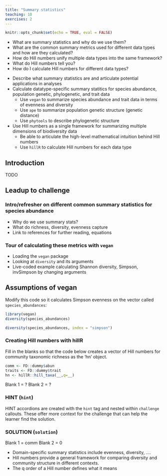 ```yaml
---
title: "Summary statistics"
teaching: 10
exercises: 2
---
```


```r
knitr::opts_chunk$set(echo = TRUE, eval = FALSE)


```

:::::::::::::::::::::::::::::::::::::: questions 

- What are summary statistics and why do we use them?
- What are the common summary metrics used for different data types and how are they calculated?
- How do Hill numbers unify multiple data types into the same framework?
- What do Hill numbers tell you? 
- How do I calculate Hill numbers for different data types?

::::::::::::::::::::::::::::::::::::::::::::::::

::::::::::::::::::::::::::::::::::::: objectives

- Describe what summary statistics are and articulate potential applications in analyses
- Calculate datatype-specific summary statitics for species abundance, population genetic, phylogenetic, and trait data
    - Use `vegan` to summarize species abundance and trait data in terms of evenness and diversity <!-- I believe vegan does traits --->
    - Use `ape` to summarize population genetic structure (genetic distance)
    - Use `phytools` to describe phylogenetic structure
- Use Hill numbers as a single framework for summarizing multiple dimensions of biodiversity data
    - Be able to articulate the high-level mathematical intuition behind Hill numbers
    - Use `hillR` to calculate Hill numbers for each data type
   
::::::::::::::::::::::::::::::::::::::::::::::::

## Introduction

TODO

## Leadup to challenge
### Intro/refresher on different common summary statistics for species abundance

  - Why do we use summary stats?
  - What do richness, diversity, evenness capture
  - Link to references for further reading, equations
  
### Tour of calculating these metrics with `vegan`
  
  - Loading the `vegan` package
  - Looking at `diversity` and its arguments
  - Live-coded example calculating Shannon diversity, Simpson, invSimpson by changing arguments

::::::::::::::::::::::::::::::::::::: challenge

## Assumptions of vegan

Modify this code so it calculates Simpson evenness on the vector called `species_abundances`:

```r
library(vegan)
diversity(species_abundances)
```

:::::::::::::::: solution

```r
diversity(species_abundances, index = "simpson")
```

:::::::::::::::::::::::::
:::::::::::::::::::::::::::::::::::::::::::::::

::::::::::::::::::::::::::::::::: challenge

### Creating Hill numbers with hillR

Fill in the blanks so that the code below creates a vector of Hill numbers for community taxonomic richness as the ‘hn’ object.

```r
comm <- FD::dummy$abun
traits <- FD::dummy$trait
hn <- hillR::hill_taxa(__,q=__)
```

Blank 1 = ?
Blank 2 = ? 

::::::::::::::::: hint

### HINT (`hint`)

HINT accordions are created with the `hint` tag and nested within 
`challenge` callouts. These offer more context for the challenge that can help
the learner find the solution.

::::::::::::::::::::::

::::::::::::::::: solution

### SOLUTION (`solution`)

Blank 1 = comm
Blank 2 = 0

::::::::::::::::::::::::::


:::::::::::::::::::::::::::::::::::::::::::


:::::: keypoints
 - Domain-specific summary statistics include evenness, diversity, ....
 - Hill numbers provide a general framework for comparing diversity and community structure in different contexts.
 - The q order of a Hill number defines what it means
::::::
